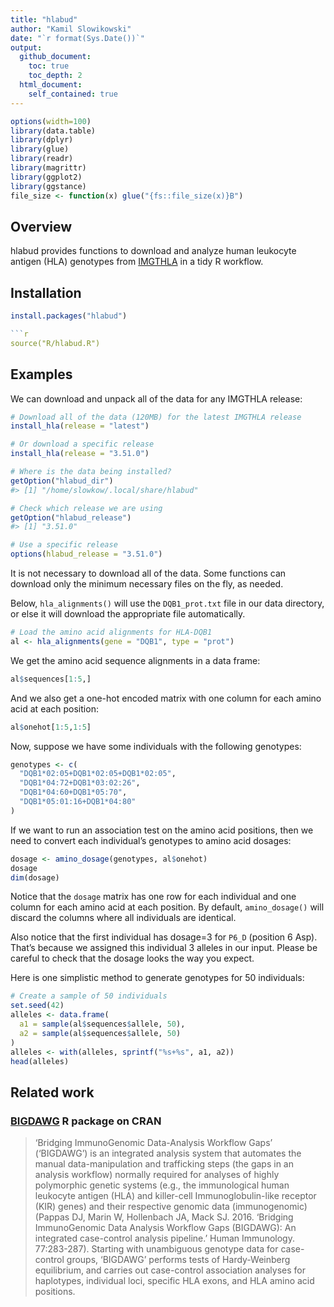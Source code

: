 ```yaml
---
title: "hlabud"
author: "Kamil Slowikowski"
date: "`r format(Sys.Date())`"
output:
  github_document:
    toc: true
    toc_depth: 2
  html_document:
    self_contained: true
---
```


```r
options(width=100)
library(data.table)
library(dplyr)
library(glue)
library(readr)
library(magrittr)
library(ggplot2)
library(ggstance)
file_size <- function(x) glue("{fs::file_size(x)}B")
```

## Overview

hlabud provides functions to download and analyze human leukocyte antigen (HLA)
genotypes from [IMGTHLA] in a tidy R workflow.

[IMGTHLA]: https://github.com/ANHIG/IMGTHLA

## Installation

```r
install.packages("hlabud")

```r
source("R/hlabud.R")
```

## Examples

We can download and unpack all of the data for any IMGTHLA release:

```r
# Download all of the data (120MB) for the latest IMGTHLA release
install_hla(release = "latest")

# Or download a specific release
install_hla(release = "3.51.0")

# Where is the data being installed?
getOption("hlabud_dir")
#> [1] "/home/slowkow/.local/share/hlabud"

# Check which release we are using
getOption("hlabud_release")
#> [1] "3.51.0"

# Use a specific release
options(hlabud_release = "3.51.0")
```

It is not necessary to download all of the data. Some functions can download
only the minimum necessary files on the fly, as needed.

Below, `hla_alignments()` will use the `DQB1_prot.txt` file in our data
directory, or else it will download the appropriate file automatically.

```r
# Load the amino acid alignments for HLA-DQB1
al <- hla_alignments(gene = "DQB1", type = "prot")
```

We get the amino acid sequence alignments in a data frame:

```r
al$sequences[1:5,]
```

And we also get a one-hot encoded matrix with one column for each amino acid at
each position:

```r
al$onehot[1:5,1:5]
```

Now, suppose we have some individuals with the following genotypes:

```r
genotypes <- c(
  "DQB1*02:05+DQB1*02:05+DQB1*02:05",
  "DQB1*04:72+DQB1*03:02:26",
  "DQB1*04:60+DQB1*05:70",
  "DQB1*05:01:16+DQB1*04:80"
)
```

If we want to run an association test on the amino acid positions, then we need
to convert each individual's genotypes to amino acid dosages:

```r
dosage <- amino_dosage(genotypes, al$onehot)
dosage
dim(dosage)
```

Notice that the `dosage` matrix has one row for each individual and one column
for each amino acid at each position. By default, `amino_dosage()` will discard
the columns where all individuals are identical.

Also notice that the first individual has dosage=3 for `P6_D` (position 6 Asp).
That's because we assigned this individual 3 alleles in our input. Please be
careful to check that the dosage looks the way you expect.

Here is one simplistic method to generate genotypes for 50 individuals:

```r
# Create a sample of 50 individuals
set.seed(42)
alleles <- data.frame(
  a1 = sample(al$sequences$allele, 50),
  a2 = sample(al$sequences$allele, 50)
)
alleles <- with(alleles, sprintf("%s+%s", a1, a2))
head(alleles)
```

## Related work

### [BIGDAWG] R package on CRAN

[BIGDAWG]: https://CRAN.R-project.org/package=BIGDAWG

> ‘Bridging ImmunoGenomic Data-Analysis Workflow Gaps’ (‘BIGDAWG’) is an
> integrated analysis system that automates the manual data-manipulation and
> trafficking steps (the gaps in an analysis workflow) normally required for
> analyses of highly polymorphic genetic systems (e.g., the immunological human
> leukocyte antigen (HLA) and killer-cell Immunoglobulin-like receptor (KIR)
> genes) and their respective genomic data (immunogenomic) (Pappas DJ, Marin W,
> Hollenbach JA, Mack SJ. 2016. ‘Bridging ImmunoGenomic Data Analysis Workflow
> Gaps (BIGDAWG): An integrated case-control analysis pipeline.’ Human
> Immunology. 77:283-287). Starting with unambiguous genotype data for
> case-control groups, ‘BIGDAWG’ performs tests of Hardy-Weinberg equilibrium,
> and carries out case-control association analyses for haplotypes, individual
> loci, specific HLA exons, and HLA amino acid positions.


